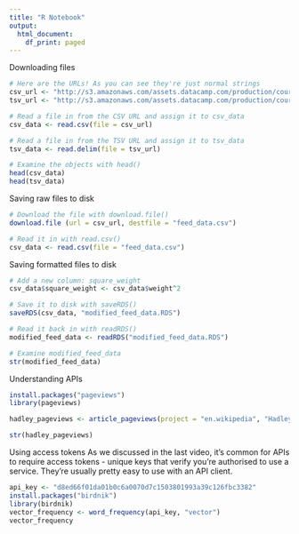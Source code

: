 ```yaml
---
title: "R Notebook"
output:
  html_document:
    df_print: paged
---
```


Downloading files
```r
# Here are the URLs! As you can see they're just normal strings
csv_url <- "http://s3.amazonaws.com/assets.datacamp.com/production/course_1561/datasets/chickwts.csv"
tsv_url <- "http://s3.amazonaws.com/assets.datacamp.com/production/course_3026/datasets/tsv_data.tsv"

# Read a file in from the CSV URL and assign it to csv_data
csv_data <- read.csv(file = csv_url)

# Read a file in from the TSV URL and assign it to tsv_data
tsv_data <- read.delim(file = tsv_url)

# Examine the objects with head()
head(csv_data)
head(tsv_data)

```

Saving raw files to disk
```r
# Download the file with download.file()
download.file (url = csv_url, destfile = "feed_data.csv")

# Read it in with read.csv()
csv_data <- read.csv(file = "feed_data.csv")

```

Saving formatted files to disk
```r
# Add a new column: square_weight
csv_data$square_weight <- csv_data$weight^2

# Save it to disk with saveRDS()
saveRDS(csv_data, "modified_feed_data.RDS")

# Read it back in with readRDS()
modified_feed_data <- readRDS("modified_feed_data.RDS")

# Examine modified_feed_data
str(modified_feed_data)

```

Understanding APIs
```r
install.packages("pageviews")
library(pageviews)

hadley_pageviews <- article_pageviews(project = "en.wikipedia", "Hadley Wickham")

str(hadley_pageviews)
```


Using access tokens
As we discussed in the last video, it's common for APIs to require access tokens - unique keys that verify you're authorised to use a service. They're usually pretty easy to use with an API client.

```r
api_key <- "d8ed66f01da01b0c6a0070d7c1503801993a39c126fbc3382"
install.packages("birdnik")
library(birdnik)
vector_frequency <- word_frequency(api_key, "vector")
vector_frequency
```



